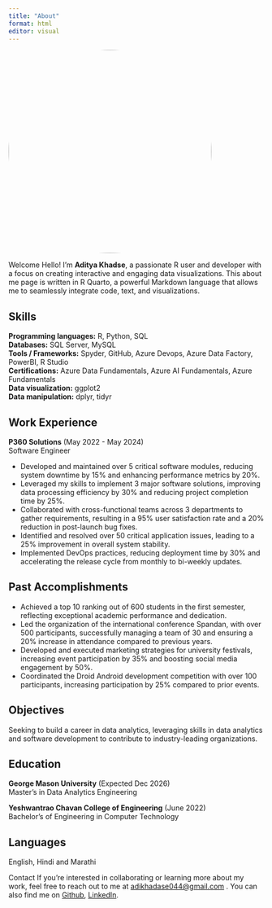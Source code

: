 ```yaml
---
title: "About"
format: html
editor: visual
---
```


![](images/Profile.jpg){fig-align="center" style="border-radius: 50%;" width="400" height="400"}

Welcome Hello! I’m **Aditya Khadse**, a passionate R user and developer with a focus on creating interactive and engaging data visualizations. This about me page is written in R Quarto, a powerful Markdown language that allows me to seamlessly integrate code, text, and visualizations.

## Skills {#sec-skills}

**Programming languages:** R, Python, SQL\
**Databases:** SQL Server, MySQL\
**Tools / Frameworks:** Spyder, GitHub, Azure Devops, Azure Data Factory, PowerBI, R Studio\
**Certifications:** Azure Data Fundamentals, Azure AI Fundamentals, Azure Fundamentals\
**Data visualization:** ggplot2\
**Data manipulation:** dplyr, tidyr\

## Work Experience {#sec-work-experience}

**P360 Solutions** (May 2022 - May 2024)\
Software Engineer

-   Developed and maintained over 5 critical software modules, reducing system downtime by 15% and enhancing performance metrics by 20%.
-   Leveraged my skills to implement 3 major software solutions, improving data processing efficiency by 30% and reducing project completion time by 25%.
-   Collaborated with cross-functional teams across 3 departments to gather requirements, resulting in a 95% user satisfaction rate and a 20% reduction in post-launch bug fixes.
-   Identified and resolved over 50 critical application issues, leading to a 25% improvement in overall system stability.
-   Implemented DevOps practices, reducing deployment time by 30% and accelerating the release cycle from monthly to bi-weekly updates.\

## Past Accomplishments {#sec-past-accomplishments}

-   Achieved a top 10 ranking out of 600 students in the first semester, reflecting exceptional academic performance and dedication.
-   Led the organization of the international conference Spandan, with over 500 participants, successfully managing a team of 30 and ensuring a 20% increase in attendance compared to previous years.
-   Developed and executed marketing strategies for university festivals, increasing event participation by 35% and boosting social media engagement by 50%.
-   Coordinated the Droid Android development competition with over 100 participants, increasing participation by 25% compared to prior events.

## Objectives {#sec-objectives}

Seeking to build a career in data analytics, leveraging skills in data analytics and software development to contribute to industry-leading organizations.

## Education {#sec-education}

**George Mason University** (Expected Dec 2026)\
Master's in Data Analytics Engineering\

**Yeshwantrao Chavan College of Engineering** (June 2022)\
Bachelor's of Engineering in Computer Technology

## Languages {#sec-languages}

English, Hindi and Marathi

Contact If you’re interested in collaborating or learning more about my work, feel free to reach out to me at [adikhadase044\@gmail.com](mailto:adikhadase044@gmail.com) . You can also find me on [Github](https://github.com/AdityaKhadse "github.com/AdityaKhadse"), [LinkedIn](https://www.linkedin.com/in/akhadse "linkedin.com/in/akhadse").
